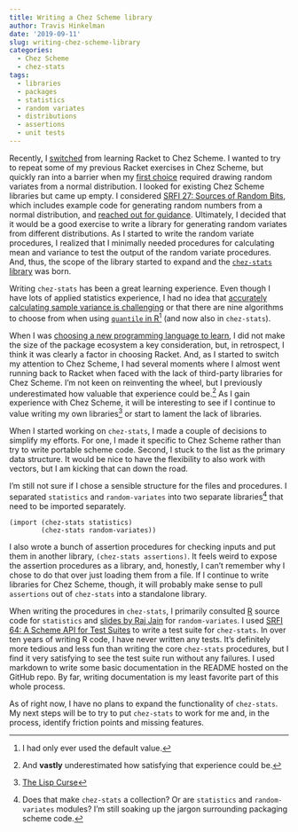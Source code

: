 ```yaml
---
title: Writing a Chez Scheme library
author: Travis Hinkelman
date: '2019-09-11'
slug: writing-chez-scheme-library
categories:
  - Chez Scheme
  - chez-stats
tags:
  - libraries
  - packages
  - statistics
  - random variates
  - distributions
  - assertions
  - unit tests
---
```


Recently, I [switched](/post/exploring-scheme-implementations/) from learning Racket to Chez Scheme. I wanted to try to repeat some of my previous Racket exercises in Chez Scheme, but quickly ran into a barrier when my [first choice](/post/stochastic-population-model-r-racket/) required drawing random variates from a normal distribution. I looked for existing Chez Scheme libraries but came up empty. I considered [SRFI 27: Sources of Random Bits](https://srfi.schemers.org/srfi-27/srfi-27.html), which includes example code for generating random numbers from a normal distribution, and [reached out for guidance](https://www.reddit.com/r/scheme/comments/cnw0cy/generating_random_variates/). Ultimately, I decided that it would be a good exercise to write a library for generating random variates from different distributions. As I started to write the random variate procedures, I realized that I minimally needed procedures for calculating mean and variance to test the output of the random variate procedures. And, thus, the scope of the library started to expand and the [`chez-stats` library](https://github.com/hinkelman/chez-stats) was born. 

Writing `chez-stats` has been a great learning experience. Even though I have lots of applied statistics experience, I had no idea that [accurately calculating sample variance is challenging](https://www.johndcook.com/blog/standard_deviation/) or that there are nine algorithms to choose from when using [`quantile` in R](https://stat.ethz.ch/R-manual/R-devel/library/stats/html/quantile.html)^[I had only ever used the default value.] (and now also in `chez-stats`). 

When I was [choosing a new programming language to learn](/post/programming-horizons/), I did not make the size of the package ecosystem a key consideration, but, in retrospect, I think it was clearly a factor in choosing Racket. And, as I started to switch my attention to Chez Scheme, I had several moments where I almost went running back to Racket when faced with the lack of third-party libraries for Chez Scheme. I'm not keen on reinventing the wheel, but I previously underestimated how valuable that experience could be.^[And **vastly** underestimated how satisfying that experience could be.] As I gain experience with Chez Scheme, it will be interesting to see if I continue to value writing my own libraries^[[The Lisp Curse](http://www.winestockwebdesign.com/Essays/Lisp_Curse.html)] or start to lament the lack of libraries.

When I started working on `chez-stats`, I made a couple of decisions to simplify my efforts. For one, I made it specific to Chez Scheme rather than try to write portable scheme code. Second, I stuck to the list as the primary data structure. It would be nice to have the flexibility to also work with vectors, but I am kicking that can down the road.

I'm still not sure if I chose a sensible structure for the files and procedures. I separated `statistics` and `random-variates` into two separate libraries^[Does that make `chez-stats` a collection? Or are `statistics` and `random-variates` modules? I'm still soaking up the jargon surrounding packaging scheme code.] that need to be imported separately.

```
(import (chez-stats statistics)
        (chez-stats random-variates))
```

I also wrote a bunch of assertion procedures for checking inputs and put them in another library, `(chez-stats assertions)`. It feels weird to expose the assertion procedures as a library, and, honestly, I can't remember why I chose to do that over just loading them from a file. If I continue to write libraries for Chez Scheme, though, it will probably make sense to pull `assertions` out of `chez-stats` into a standalone library. 

When writing the procedures in `chez-stats`, I primarily consulted [R](https://www.r-project.org) source code for `statistics` and [slides by Raj Jain](https://www.cse.wustl.edu/~jain/books/ftp/ch5f_slides.pdf) for `random-variates`. I used [SRFI 64: A Scheme API for Test Suites](https://srfi.schemers.org/srfi-64/srfi-64.html) to write a test suite for `chez-stats`. In over ten years of writing R code, I have never written any tests. It's definitely more tedious and less fun than writing the core `chez-stats` procedures, but I find it very satisfying to see the test suite run without any failures. I used markdown to write some basic documentation in the README hosted on the GitHub repo. By far, writing documentation is my least favorite part of this whole process.

As of right now, I have no plans to expand the functionality of `chez-stats`. My next steps will be to try to put `chez-stats` to work for me and, in the process, identify friction points and missing features. 
